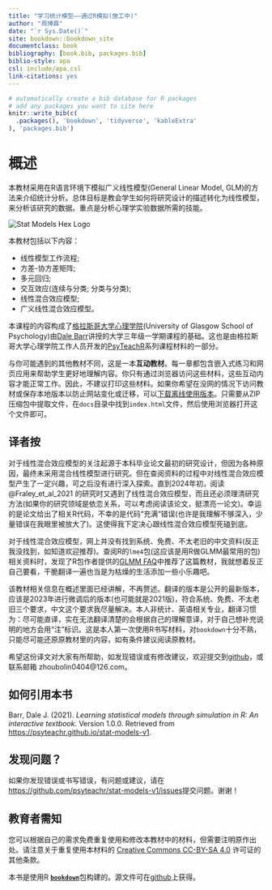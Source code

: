 ```yaml
---
title: "学习统计模型——通过R模拟(施工中)"
author: "周博霖"
date: "`r Sys.Date()`"
site: bookdown::bookdown_site
documentclass: book
bibliography: [book.bib, packages.bib]
biblio-style: apa
csl: include/apa.csl
link-citations: yes
---
```


```r
# automatically create a bib database for R packages
# add any packages you want to cite here
knitr::write_bib(c(
  .packages(), 'bookdown', 'tidyverse', 'kableExtra'
), 'packages.bib')
```

# 概述 {-}

本教材采用在R语言环境下模拟广义线性模型(General Linear Model, GLM)的方法来介绍统计分析。总体目标是教会学生如何将研究设计的描述转化为线性模型，来分析该研究的数据。重点是分析心理学实验数据所需的技能。

<div class="small_right"><img src="images/logos/logo.png" 
     alt="Stat Models Hex Logo" /></div>

本教材包括以下内容：

* 线性模型工作流程;
* 方差-协方差矩阵;
* 多元回归;
* 交互效应(连续与分类; 分类与分类);
* 线性混合效应模型;
* 广义线性混合效应模型。

本课程的内容构成了[格拉斯哥大学心理学院](https://www.gla.ac.uk/schools/psychologyneuroscience/)(University of Glasgow School of Psychology)由[Dale Barr](https://www.gla.ac.uk/schools/psychologyneuroscience/staff/dalebarr/)讲授的大学三年级一学期课程的基础。这也是由格拉斯哥大学心理学院工作人员开发的[PsyTeachR](https://psyteachr.github.io/)系列课程材料的一部分。

与你可能遇到的其他教材不同，这是一本**互动教材**。每一章都包含嵌入式练习和网页应用来帮助学生更好地理解内容。你只有通过浏览器访问这些材料，这些互动内容才能正常工作。因此，不建议打印这些材料。如果你希望在没网的情况下访问教材或保存本地版本以防止网站变化或迁移，可以[下载离线使用版本](https://psyteachr.github.io/stat-models-v1/offline-textbook.zip)。只需要从ZIP压缩包中提取文件，在`docs`目录中找到`index.html`文件，然后使用浏览器打开这个文件即可。

## 译者按 {-}

对于线性混合效应模型的关注起源于本科毕业论文最初的研究设计，但因为各种原因，最终未采用混合线性模型进行研究。但在查阅资料的过程中对线性混合效应模型产生了一定兴趣，可之后没有进行深入探索。直到2024年初，阅读 @Fraley_et_al_2021 的研究时又遇到了线性混合效应模型，而且还必须理清研究方法(如果你的研究领域是依恋关系，可以考虑阅读该论文，挺漂亮一论文)。幸运的是论文给出了相关R代码，不幸的是代码“充满”错误(也许是我理解不够深入，少量错误在我眼里被放大了)。这使得我下定决心跟线性混合效应模型死磕到底。

对于线性混合效应模型，网上并没有找到系统、免费、不太老旧的中文资料(反正我没找到，如知道欢迎推荐)。查阅R的`lme4`包(这应该是用R做GLMM最常用的包)相关资料时，发现了R包作者提供的[GLMM FAQ](https://bbolker.github.io/mixedmodels-misc/glmmFAQ.html)中推荐了这篇教材，我就想着反正自己要看，干脆翻译一遍也当是为枯燥的生活添加一些小乐趣吧。

该教材相关信息在概述里面已经讲解，不再赘述。翻译的版本是公开的最新版本，应该是2023年进行微调后的版本(也可能就是2021版)，符合系统、免费、不太老旧三个要求，中文这个要求我尽量解决。本人非统计、英语相关专业，翻译习惯为：尽可能直译，实在无法翻译清楚的会根据自己的理解意译，对于自己想补充说明的地方会用“注”标识。这是本人第一次使用R书写材料，对`bookdown`十分不熟，只能尽可能还原原教材里的内容，如有条件建议阅读原教材。

希望这份译文对大家有所帮助，如发现错误或有修改建议，欢迎提交到[github](https://github.com/zhoubolin0404/Learning_Statistical_Models_Through_Simulation_in_R/issues)，或联系邮箱 zhoubolin0404@126.com。

## 如何引用本书 {-}

Barr, Dale J. (2021). *Learning statistical models through simulation in R: An interactive textbook*. Version 1.0.0. Retrieved from <https://psyteachr.github.io/stat-models-v1>.

## 发现问题？ {-}

如果你发现错误或书写错误，有问题或建议，请在<https://github.com/psyteachr/stat-models-v1/issues>提交问题。谢谢！

## 教育者需知 {-}

您可以根据自己的需求免费重复使用和修改本教材中的材料，但需要注明原作出处。请注意关于重复使用本材料的 [Creative Commons CC-BY-SA 4.0](https://creativecommons.org/licenses/by-sa/4.0/) 许可证的其他条款。

本书是使用R [**`bookdown`**](https://bookdown.org)包构建的。源文件可在[github](https://github.com/psyteachr/stat-models-v1)上获得。
